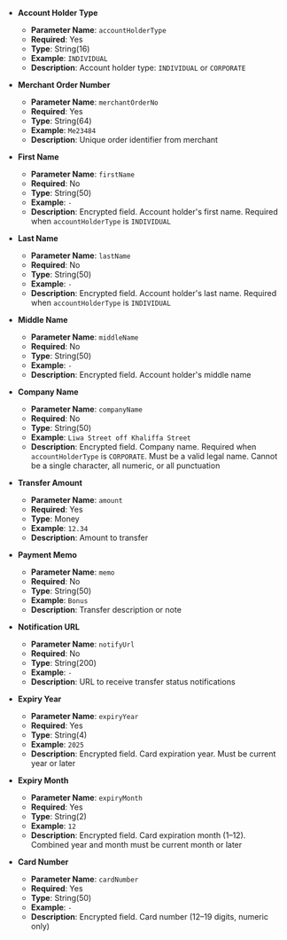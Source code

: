 
- **Account Holder Type**
  - **Parameter Name**: `accountHolderType`  
  - **Required**: Yes  
  - **Type**: String(16)  
  - **Example**: `INDIVIDUAL`  
  - **Description**: Account holder type: `INDIVIDUAL` or `CORPORATE`

- **Merchant Order Number**
  - **Parameter Name**: `merchantOrderNo`  
  - **Required**: Yes  
  - **Type**: String(64)  
  - **Example**: `Me23484`  
  - **Description**: Unique order identifier from merchant

- **First Name**
  - **Parameter Name**: `firstName`  
  - **Required**: No  
  - **Type**: String(50)  
  - **Example**: `-`  
  - **Description**: Encrypted field. Account holder's first name. Required when `accountHolderType` is `INDIVIDUAL`

- **Last Name**
  - **Parameter Name**: `lastName`  
  - **Required**: No  
  - **Type**: String(50)  
  - **Example**: `-`  
  - **Description**: Encrypted field. Account holder's last name. Required when `accountHolderType` is `INDIVIDUAL`

- **Middle Name**
  - **Parameter Name**: `middleName`  
  - **Required**: No  
  - **Type**: String(50)  
  - **Example**: `-`  
  - **Description**: Encrypted field. Account holder's middle name

- **Company Name**
  - **Parameter Name**: `companyName`  
  - **Required**: No  
  - **Type**: String(50)  
  - **Example**: `Liwa Street off Khaliffa Street`  
  - **Description**: Encrypted field. Company name. Required when `accountHolderType` is `CORPORATE`. Must be a valid legal name. Cannot be a single character, all numeric, or all punctuation

- **Transfer Amount**
  - **Parameter Name**: `amount`  
  - **Required**: Yes  
  - **Type**: Money  
  - **Example**: `12.34`  
  - **Description**: Amount to transfer

- **Payment Memo**
  - **Parameter Name**: `memo`  
  - **Required**: No  
  - **Type**: String(50)  
  - **Example**: `Bonus`  
  - **Description**: Transfer description or note

- **Notification URL**
  - **Parameter Name**: `notifyUrl`  
  - **Required**: No  
  - **Type**: String(200)  
  - **Example**: `-`  
  - **Description**: URL to receive transfer status notifications

- **Expiry Year**
  - **Parameter Name**: `expiryYear`  
  - **Required**: Yes  
  - **Type**: String(4)  
  - **Example**: `2025`  
  - **Description**: Encrypted field. Card expiration year. Must be current year or later

- **Expiry Month**
  - **Parameter Name**: `expiryMonth`  
  - **Required**: Yes  
  - **Type**: String(2)  
  - **Example**: `12`  
  - **Description**: Encrypted field. Card expiration month (1–12). Combined year and month must be current month or later

- **Card Number**
  - **Parameter Name**: `cardNumber`  
  - **Required**: Yes  
  - **Type**: String(50)  
  - **Example**: `-`  
  - **Description**: Encrypted field. Card number (12–19 digits, numeric only)

